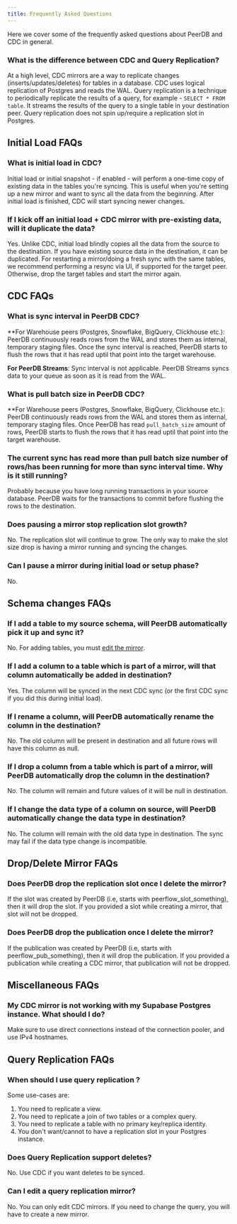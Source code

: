 ```yaml
---
title: Frequently Asked Questions
---
```


Here we cover some of the frequently asked questions about PeerDB and CDC in general.

### What is the difference between CDC and Query Replication?
At a high level, CDC mirrors are a way to replicate changes (inserts/updates/deletes) for tables in a database. CDC uses logical replication of Postgres and reads the WAL.
Query replication is a technique to periodically replicate the results of a query, for example - `SELECT * FROM table`. It streams the results of the query to a single table in your destination peer.
Query replication does not spin up/require a replication slot in Postgres.

## Initial Load FAQs
### What is initial load in CDC?
Initial load or initial snapshot - if enabled - will perform a one-time copy of existing data in the tables you're syncing.
This is useful when you're setting up a new mirror and want to sync all the data from the beginning.
After initial load is finished, CDC will start syncing newer changes.

### If I kick off an initial load + CDC mirror with pre-existing data, will it duplicate the data?
Yes. Unlike CDC, initial load blindly copies all the data from the source to the destination.
If you have existing source data in the destination, it can be duplicated.
For restarting a mirror/doing a fresh sync with the same tables, we recommend performing a resync via UI, if supported for the target peer. 
Otherwise, drop the target tables and start the mirror again.

## CDC FAQs
### What is sync interval in PeerDB CDC?
**For Warehouse peers (Postgres, Snowflake, BigQuery, Clickhouse etc.):
PeerDB continuously reads rows from the WAL and stores them as internal, temporary staging files.
Once the sync interval is reached, PeerDB starts to flush the rows that it has read uptil that point into the target warehouse.

**For PeerDB Streams**:
Sync interval is not applicable. PeerDB Streams syncs data to your queue as soon as it is read from the WAL.

### What is pull batch size in PeerDB CDC?
**For Warehouse peers (Postgres, Snowflake, BigQuery, Clickhouse etc.):
PeerDB continuously reads rows from the WAL and stores them as internal, temporary staging files.
Once PeerDB has read `pull_batch_size` amount of rows, PeerDB starts to flush the rows that it has read uptil that point into the target warehouse.

### The current sync has read more than pull batch size number of rows/has been running for more than sync interval time. Why is it still running?
Probably because you have long running transactions in your source database. PeerDB waits for the transactions to commit before flushing the rows to the destination.

### Does pausing a mirror stop replication slot growth?
No. The replication slot will continue to grow. The only way to make the slot size drop is having a mirror running and syncing the changes.

### Can I pause a mirror during initial load or setup phase?
No.

## Schema changes FAQs
### If I add a table to my source schema, will PeerDB automatically pick it up and sync it?
No. For adding tables, you must [edit the mirror](/features/edit-mirror).

### If I add a column to a table which is part of a mirror, will that column automatically be added in destination?
Yes. The column will be synced in the next CDC sync (or the first CDC sync if you did this during initial load).

### If I rename a column, will PeerDB automatically rename the column in the destination?
No. The old column will be present in destination and all future rows will have this column as null.

### If I drop a column from a table which is part of a mirror, will PeerDB automatically drop the column in the destination?
No. The column will remain and future values of it will be null in destination.

### If I change the data type of a column on source, will PeerDB automatically change the data type in destination?
No. The column will remain with the old data type in destination. The sync may fail if the data type change is incompatible.

## Drop/Delete Mirror FAQs
### Does PeerDB drop the replication slot once I delete the mirror?
If the slot was created by PeerDB (i.e, starts with peerflow_slot_something), then it will drop the slot.
If you provided a slot while creating a mirror, that slot will not be dropped.

### Does PeerDB drop the publication once I delete the mirror?
If the publication was created by PeerDB (i.e, starts with peerflow_pub_something), then it will drop the publication.
If you provided a publication while creating a CDC mirror, that publication will not be dropped.

## Miscellaneous FAQs
### My CDC mirror is not working with my Supabase Postgres instance. What should I do?
Make sure to use direct connections instead of the connection pooler, and use IPv4 hostnames.

## Query Replication FAQs
### When should I use query replication ?
Some use-cases are:
1. You need to replicate a view.
2. You need to replicate a join of two tables or a complex query.
3. You need to replicate a table with no primary key/replica identity.
4. You don't want/cannot to have a replication slot in your Postgres instance.

### Does Query Replication support deletes?
No. Use CDC if you want deletes to be synced.

### Can I edit a query replication mirror?
No. You can only edit CDC mirrors. If you need to change the query, you will have to create a new mirror.
